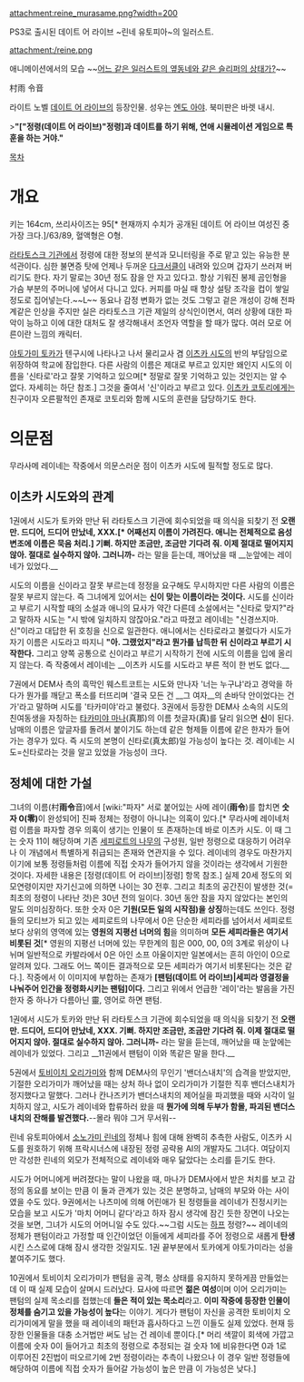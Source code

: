 attachment:reine_murasame.png?width=200 

PS3로 출시된 데이트 어 라이브 ~린네 유토피아~의 일러스트.

attachment:/reine.png

애니메이션에서의 모습 ~~[[프루루트|어느 같은 일러스트의 옆동네와 같은 슬리퍼의 상태가?]]~~

村雨 令音

라이트 노벨 [[데이트 어 라이브]]의 등장인물. 성우는 [[엔도 아야]]. 북미판은 바렛 내시.

>'''"["정령(데이트 어 라이브)"정령]과 데이트를 하기 위해, 연애 시뮬레이션 게임으로 특훈을 하는 거야."'''

[[목차]]

= 개요 =
키는 164cm, 쓰리사이즈는 95[* 현재까지 수치가 공개된 데이트 어 라이브 여성진 중 가장 크다.]/63/89, 혈액형은 O형.

[[라타토스크 기관]]에서 정령에 대한 정보의 분석과 모니터링을 주로 맡고 있는 유능한 분석관이다. 심한 불면증 탓에 언제나 두꺼운 [[다크서클]]이 내려와 있으며 갑자기 쓰러져 버리기도 한다. 자기 말로는 30년 정도 잠을 안 자고 있다고. 항상 기워진 봉제 곰인형을 가슴 부분의 주머니에 넣어서 다니고 있다. 커피를 마실 때 항상 설탕 조각을 컵이 쌓일 정도로 집어넣는다.~~L~~ 동요나 감정 변화가 없는 것도 그렇고 겉은 개성이 강해 전파계같은 인상을 주지만 실은 라타토스크 기관 제일의 상식인이면서, 여러 상황에 대한 파악이 능하고 이에 대한 대처도 잘 생각해내서 조언자 역할을 할 때가 많다. 여러 모로 어른이란 느낌의 캐릭터.

[[야토가미 토카]]가 텐구시에 나타나고 나서 물리교사 겸 [[이츠카 시도]]의 반의 부담임으로 위장하여 학교에 잠입한다. 다른 사람의 이름은 제대로 부르고 있지만 왜인지 시도의 이름을 '신타로'라고 잘못 기억하고 있으며[* 정말로 잘못 기억하고 있는 것인지는 알 수 없다. 자세히는 하단 참조.] 그것을 줄여서 '신'이라고 부르고 있다. [[이츠카 코토리]]에게는 친구이자 오른팔적인 존재로 코토리와 함께 시도의 훈련을 담당하기도 한다.

= 의문점 =
무라사메 레이네는 작중에서 의문스러운 점이 이츠카 시도에 필적할 정도로 많다.

== 이츠카 시도와의 관계 ==
1권에서 시도가 토카와 만난 뒤 라타토스크 기관에 회수되었을 때 의식을 되찾기 전 '''오랜만. 드디어, 드디어 만났네, XXX.[* 어째선지 이름이 가려진다. 애니는 전체적으로 음성변조에 이름은 묵음 처리.] 기뻐. 하지만 조금만, 조금만 기다려 줘. 이제 절대로 떨어지지 않아. 절대로 실수하지 않아. 그러니까-''' 라는 말을 듣는데, 깨어났을 때 __눈앞에는 레이네가 있었다.__

시도의 이름을 신이라고 잘못 부르는데 정정을 요구해도 무시하지만 다른 사람의 이름은 잘못 부르지 않는다. 즉 그녀에게 있어서는 '''신이 맞는 이름이라는 것이다.''' 시도를 신이라고 부르기 시작할 때의 소설과 애니의 묘사가 약간 다른데 소설에서는 "신타로 맞지?"라고 말하자 시도는 "시 밖에 일치하지 않잖아요."라고 따졌고 레이네는 "신경쓰지마. 신"이라고 대답한 뒤 호칭을 신으로 일관한다. 애니에서는 신타로라고 불렀다가 시도가 자기 이름은 시도라고 따지니 ''' "아. 그랬었지"라고 뭔가를 납득한 뒤 신이라고 부르기 시작한다.''' 그리고 양쪽 공통으로 신이라고 부르기 시작하기 전에 시도의 이름을 입에 올리지 않는다. 즉 작중에서 레이네는 __이츠카 시도를 시도라고 부른 적이 한 번도 없다.__

7권에서 DEM사 측의 흑막인 웨스트코트는 시도와 만나자 '너는 누구냐'라고 경악을 하다가 뭔가를 깨닫고 폭소를 터뜨리며 '결국 모든 건 __그 여자__의 손바닥 안이었다는 건가'라고 말하며 시도를 '타카미야'라고 불렀다. 3권에서 등장한 DEM사 소속의 시도의 친여동생을 자칭하는 [[타카미야 마나]](真那)의 이름 첫글자(真)를 달리 읽으면 '''신'''이 된다. 남매의 이름은 앞글자를 돌려서 붙이기도 하는데 같은 형제들 이름에 같은 한자가 들어가는 경우가 있다. 즉 시도의 본명이 신타로(真太郎)일 가능성이 높다는 것. 레이네는 시도=신타로라는 것을 알고 있었을 가능성이 크다.

== 정체에 대한 가설 ==
그녀의 이름(村'''雨令'''音)에서 [wiki:"파자" 서로 붙어있는 사메 레이('''雨令''')를 합치면 '''숫자 0(零)'''이 완성되어] 진짜 정체는 정령이 아니냐는 의혹이 있다.[* 무라사메 레이네처럼 이름을 파자할 경우 의혹이 생기는 인물이 또 존재하는데 바로 이츠카 시도. 이 때 그는 숫자 11이 해당하며 기존 [[세피로트의 나무]]의 구성원, 일반 정령으로 대응하기 어려우나 이 개념에서 특별하게 취급되는 존재와 연관지을 수 있다. 레이네의 경우도 마찬가지이기에 보통 정령들처럼 이름에 직접 숫자가 들어가지 않을 것이라는 생각에서 기원한 것이다. 자세한 내용은 [정령(데이트 어 라이브)|정령] 항목 참조.] 실제 20세 정도의 외모연령이지만 자기신고에 의하면 나이는 30 전후. 그리고 최초의 공간진이 발생한 것(=최초의 정령이 나타난 것)은 30년 전의 일이다. 30년 동안 잠을 자지 않았다는 본인의 말도 의미심장하다. 또한 숫자 0은 '''기원(모든 일의 시작점)을 상징'''하는데도 쓰인다. 정령들의 모티브가 되고 있는 세피로트의 나무에서 0은 단순한 세피라를 넘어서서 세피로트보다 상위의 영역에 있는 '''영원의 지평선 너머의 힘'''을 의미하며 '''모든 세피라들은 여기서 비롯된 것'''[* 영원의 지평선 너머에 있는 무한계의 힘은 000, 00, 0의 3계로 위상이 나뉘며 일반적으로 카발라에서 0은 아인 소프 아울이지만 일본에서는 흔히 아인이 0으로 알려져 있다. 그래도 어느 쪽이든 결과적으로 모든 세피라가 여기서 비롯된다는 것은 같다.]. 작중에서 이 이미지에 부합하는 존재가 '''[팬텀(데이트 어 라이브)|세피라 영결정을 나눠주어 인간을 정령화시키는 팬텀]이다.''' 그리고 위에서 언급한 '레이'라는 발음을 가진 한자 중 하나가 다름아닌 靈, 영어로 하면 팬텀.

1권에서 시도가 토카와 만난 뒤 라타토스크 기관에 회수되었을 때 의식을 되찾기 전 '''오랜만. 드디어, 드디어 만났네, XXX. 기뻐. 하지만 조금만, 조금만 기다려 줘. 이제 절대로 떨어지지 않아. 절대로 실수하지 않아. 그러니까-''' 라는 말을 듣는데, 깨어났을 때 눈앞에는 레이네가 있었다. 그리고 __11권에서 팬텀이 이와 똑같은 말을 한다.__

5권에서 [[토비이치 오리가미]]와 함께 DEM사의 무인기 '밴더스내치'의 습격을 받았지만, 기절한 오리가미가 깨어났을 때는 상처 하나 없이 오리가미가 기절한 직후 밴더스내치가 정지했다고 말했다. 그러나 칸나즈키가 밴더스내치의 제어실을 파괴했을 때와 시각이 일치하지 않고, 시도가 레이네와 합류하러 왔을 때 '''뭔가에 의해 두부가 함몰, 파괴된 밴더스내치의 잔해를 발견했다.'''--몰라 뭐야 그거 무서워--

린네 유토피아에서 [[소노가미 린네]]의 정체나 힘에 대해 완벽히 추측한 사람도, 이츠카 시도를 원호하기 위해 프락시너스에 내장된 정령 공략용 AI의 개발자도 그녀다. 여담이지만 각성한 린네의 외모가 전체적으로 레이네와 매우 닮았다는 소리를 듣기도 한다.

시도가 어머니에게 버려졌다는 말이 나왔을 때, 마나가 DEM사에서 받은 처치를 보고 감정의 동요를 보이는 만큼 이 둘과 관계가 있는 것은 분명하고, 남매의 부모와 아는 사이였을 수도 있다. 9권에서는 나츠미에 의해 어린애가 된 정령들을 레이네가 진정시키는 모습을 보고 시도가 '마치 어머니 같다'라고 하자 잠시 생각에 잠긴 듯한 장면이 나오는 것을 보면, 그녀가 시도의 어머니일 수도 있다.~~그럼 시도는 [[하프]] 정령?~~ 레이네의 정체가 팬텀이라고 가정할 때 인간이었던 이들에게 세피라를 주어 정령으로 새롭게 '''탄생'''시킨 스스로에 대해 잠시 생각한 것일지도. 1권 끝부분에서 토카에게 야토가미라는 성을 붙여주기도 했다.

10권에서 토비이치 오리가미가 팬텀을 공격, 평소 상태를 유지하지 못하게끔 만들었는데 이 때 실제 모습이 살며시 드러났다. 묘사에 따르면 '''젊은 여성'''이며 이어 오리가미는 팬텀의 실제 목소리를 접했는데 '''들은 적이 있는 목소리'''라고. '''이미 작중에 등장한 인물이 정체를 숨기고 있을 가능성이 높다'''는 이야기. 게다가 팬텀이 자신을 공격한 토비이치 오리가미에게 말을 했을 때 레이네의 패턴과 흡사하다고 느낀 이들도 실제 있었다. 현재 등장한 인물들을 대충 소거법만 써도 남는 건 레이네 뿐이다.[* 머리 색깔이 회색에 가깝고 이름에 숫자 0이 들어가고 최초의 정령으로 추정되는 걸 숫자 1에 비유한다면 0과 1로 이루어진 2진법이 떠오르기에 2번 정령이라는 추측이 나왔으나 이 경우 일반 정령들에 해당하여 이름에 직접 숫자가 들어갈 가능성이 높은 만큼 이 가능성은 낮다.]

